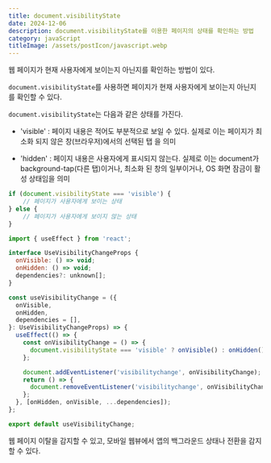 ```yaml
---
title: document.visibilityState
date: 2024-12-06
description: document.visibilityState를 이용한 페이지의 상태를 확인하는 방법
category: javaScript
titleImage: /assets/postIcon/javascript.webp
---
```


웹 페이지가 현재 사용자에게 보이는지 아닌지를 확인하는 방법이 있다.

`document.visibilityState`를 사용하면 페이지가 현재 사용자에게 보이는지 아닌지를 확인할 수 있다.

`document.visibilityState`는 다음과 같은 상태를 가진다.

- 'visible' : 페이지 내용은 적어도 부분적으로 보일 수 있다. 실제로 이는 페이지가 최소화 되지 않은 창(브라우저)에서의 선택된 탭 을 의미

- 'hidden' : 페이지 내용은 사용자에게 표시되지 않는다. 실제로 이는 document가 background-tap(다른 탭)이거나, 최소화 된 창의 일부이거나, OS 화면 잠금이 활성 상태임을 의미

```jsx
if (document.visibilityState === 'visible') {
    // 페이지가 사용자에게 보이는 상태
} else {
    // 페이지가 사용자에게 보이지 않는 상태
}
```

```jsx
import { useEffect } from 'react';

interface UseVisibilityChangeProps {
  onVisible: () => void;
  onHidden: () => void;
  dependencies?: unknown[];
}

const useVisibilityChange = ({
  onVisible,
  onHidden,
  dependencies = [],
}: UseVisibilityChangeProps) => {
  useEffect(() => {
    const onVisibilityChange = () => {
      document.visibilityState === 'visible' ? onVisible() : onHidden();
    };

    document.addEventListener('visibilitychange', onVisibilityChange);
    return () => {
      document.removeEventListener('visibilitychange', onVisibilityChange);
    };
  }, [onHidden, onVisible, ...dependencies]);
};

export default useVisibilityChange;
```

웹 페이지 이탈을 감지할 수 있고, 모바일 웹뷰에서 앱의 백그라운드 상태나 전환을 감지할 수 있다.
